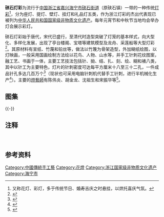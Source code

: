 {{中国非物质文化遗产
|图片 = [[File:Dragon_Boat_of_Xiashi_Lantern_2014-08.JPG|260px]]<br/>龙舟灯，长250cm，宽高均150cm，[[海宁博物馆|海宁博物馆]]藏，下同
|名称 = 灯彩<br /><small>硖石灯彩</small>
|序号 = 349
|编号项目 = Ⅶ—50
|分类 = 传统美术
|申报地区或单位 = [[浙江省|浙江省]][[海宁市|海宁市]]
|登录时间 = 2006年5月
|省区市 = 浙江
}}

'''硖石灯彩'''为流行于[[中国|中国]][[浙江省|浙江省]][[嘉兴|嘉兴]][[海宁市|海宁市]][[硖石街道|硖石街道]]（原硖石镇）一带的一种传统[[灯笼|灯彩]]<ref group="注">又称花灯、彩灯，多于传统节日、婚寿吉庆之时悬挂，以烘托喜庆气氛。</ref>，分为座灯、提灯、壁灯、挂灯和礼品灯五类，作为浙江灯彩的杰出代表现已被列为[[中国国家级非物质文化遗产列表|中华人民共和国国家级非物质文化遗产]]。每年元宵节和中秋节当地均会举办灯会展示彩灯。

硖石灯彩始于唐代，宋代已盛行，至清代时造型突破了灯笼的基本样式，向大型化、多样化发展，出现了亭台楼阁、宝塔等建筑模型及龙舟、采莲船等大型灯彩<ref>{{cite web|url=http://www.cnjxol.com/topic/content/2012-09/21/content_2158763.htm|title=《硖石灯彩》|accessdate=2014-09-13|work=|publisher=嘉兴在线|archive-url=https://web.archive.org/web/20150923205037/http://www.cnjxol.com/topic/content/2012-09/21/content_2158763.htm|archive-date=2015-09-23|dead-url=yes}}</ref>。其原材料有宣纸、竹蔑和铅丝等，做法以竹篾为骨架造型，外加糊纸绘图，以灯映画，一般采用国画绘制方法绘以花鸟、人物、山水等，并手工针刺花纹图案，融工艺、书画于一体，主要工艺技法包括针、拗、结、扎、刻、绘、糊和裱八类，其中以针工为主要特色，灯片的针刺密度可达每平方厘米十八至三十二孔，一件成品针孔多达几百万个<ref>{{cite web|url=http://hnnews.zjol.com.cn/hnnews/system/2010/07/28/012430693.shtml|title=《硖石灯彩的工艺特色》|accessdate=2014-09-13|work=|publisher=海宁新闻网|archive-date=2014-09-13|archive-url=https://web.archive.org/web/20140913130427/http://hnnews.zjol.com.cn/hnnews/system/2010/07/28/012430693.shtml|dead-url=no}}</ref>（现状也可采用电脑针刺机代替手工针刺，进行半机械化生产<ref>{{cite web|url=http://hnrb.zjol.com.cn/hnrb/html/2014-02/13/content_259012.htm|title=《硖石灯彩如何大放异彩?》|accessdate=2014-09-13|work=张会、王超英|publisher=海宁日报|archive-date=2014-09-13|archive-url=https://web.archive.org/web/20140913131016/http://hnrb.zjol.com.cn/hnrb/html/2014-02/13/content_259012.htm|dead-url=no}}</ref>）。主要的[[燈藝師|燈藝師]]有陈伟炎、胡金龙、沈祖生和宋振华等<ref>{{cite web|url=http://www.jiaxing.gov.cn/mljx/jxwh_36090/lswh/fwzwhyc_36096/gjjfyml/201401/t20140113_308275.html|title=《硖石灯彩》|accessdate=2014-09-13|work=|publisher=嘉兴市政府|archive-url=https://web.archive.org/web/20140913130200/http://www.jiaxing.gov.cn/mljx/jxwh_36090/lswh/fwzwhyc_36096/gjjfyml/201401/t20140113_308275.html|archive-date=2014-09-13|dead-url=yes}}</ref>。
== 图集 ==
{{multiple image
| align  = left
| width = 150
| image1 = Wenhui Pavilion of Xiashi Lantern 01 2014-08.JPG
| caption1 = 
| image2 = Wenhui Pavilion of Xiashi Lantern 02 2014-08.JPG
| caption2 = 文辉阁灯，高与直径均180cm，刺有针孔300多万个
| image3 = Wall lamp of Xiashi Lantern 01 2014-08.JPG
| caption3 = 
| image4 = Wall lamp of Xiashi Lantern 02 2014-08.JPG
| caption4 = 壁灯}}
{{-}}
== 注释 ==
{{reflist|group="注"}}　
==参考资料==
{{reflist|2}}
{{DEFAULTSORT:X}}

[[Category:中國傳統手工藝|Category:中國傳統手工藝]]
[[Category:花燈|Category:花燈]]
[[Category:浙江国家级非物质文化遗产|Category:浙江国家级非物质文化遗产]]
[[Category:海宁市|Category:海宁市]]